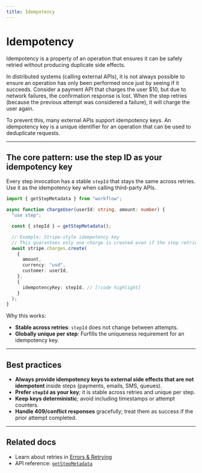 ```yaml
---
title: Idempotency
---
```


# Idempotency

Idempotency is a property of an operation that ensures it can be safely retried without producing duplicate side effects.

In distributed systems (calling external APIs), it is not always possible to ensure an operation has only been performed once just by seeing if it succeeds.
Consider a payment API that charges the user $10, but due to network failures, the confirmation response is lost. When the step retries (because the previous attempt was considered a failure), it will charge the user again.

To prevent this, many external APIs support idempotency keys. An idempotency key is a unique identifier for an operation that can be used to deduplicate requests.

---

## The core pattern: use the step ID as your idempotency key

Every step invocation has a stable `stepId` that stays the same across retries.
Use it as the idempotency key when calling third-party APIs.

```typescript lineNumbers
import { getStepMetadata } from "workflow";

async function chargeUser(userId: string, amount: number) {
  "use step";

  const { stepId } = getStepMetadata();

  // Example: Stripe-style idempotency key
  // This guarantees only one charge is created even if the step retries
  await stripe.charges.create(
    {
      amount,
      currency: "usd",
      customer: userId,
    },
    {
      idempotencyKey: stepId, // [!code highlight]
    }
  );
}
```

Why this works:

- **Stable across retries**: `stepId` does not change between attempts.
- **Globally unique per step**: Furfills the uniqueness requirement for an idempotency key.

---

## Best practices

- **Always provide idempotency keys to external side effects that are not idempotent** inside steps (payments, emails, SMS, queues).
- **Prefer `stepId` as your key**; it is stable across retries and unique per step.
- **Keep keys deterministic**; avoid including timestamps or attempt counters.
- **Handle 409/conflict responses** gracefully; treat them as success if the prior attempt completed.

---

## Related docs

- Learn about retries in [Errors & Retrying](/docs/foundations/errors-and-retries)
- API reference: [`getStepMetadata`](/docs/api-reference/workflow/get-step-metadata)
